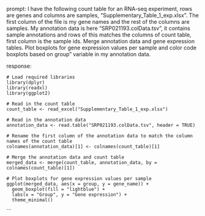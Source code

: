 prompt:
I have the following count table for an RNA-seq experiment, rows are genes and columns are samples, "Supplementary_Table_1_exp.xlsx". The first column of the file is my gene names and the rest of the columns are samples. My annotation data is here  "SRP021193.colData.tsv", it contains sample annotations and rows of this matches the columns of count table, first column is the sample ids. Merge annotation data and gene expression tables. Plot boxplots for gene expression values per sample and color code boxplots based on group" variable in my annotation data.

response:
```
# Load required libraries
library(dplyr)
library(readxl)
library(ggplot2)

# Read in the count table
count_table <- read_excel("Supplementary_Table_1_exp.xlsx")

# Read in the annotation data
annotation_data <- read.table("SRP021193.colData.tsv", header = TRUE)

# Rename the first column of the annotation data to match the column names of the count table
colnames(annotation_data)[1] <- colnames(count_table)[1]

# Merge the annotation data and count table
merged_data <- merge(count_table, annotation_data, by = colnames(count_table)[1])

# Plot boxplots for gene expression values per sample
ggplot(merged_data, aes(x = group, y = gene_name)) +
  geom_boxplot(fill = "lightblue") +
  labs(x = "Group", y = "Gene expression") +
  theme_minimal()
```
```
